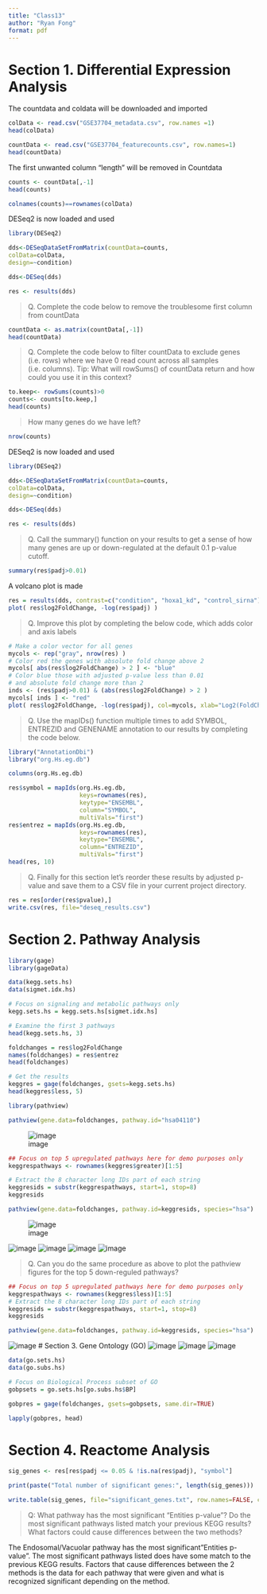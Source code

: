 ```yaml
---
title: "Class13"
author: "Ryan Fong"
format: pdf
---
```

# Section 1. Differential Expression Analysis

The countdata and coldata will be downloaded and imported

```r
colData <- read.csv("GSE37704_metadata.csv", row.names =1)
head(colData)
```

```r
countData <- read.csv("GSE37704_featurecounts.csv", row.names=1)
head(countData)
```

The first unwanted column "length" will be removed in Countdata

```r
counts <- countData[,-1]
head(counts)
```

```r
colnames(counts)==rownames(colData)
```

DESeq2 is now loaded and used
```r
library(DESeq2)
```

```r
dds<-DESeqDataSetFromMatrix(countData=counts,
colData=colData,
design=~condition)
```

```r
dds<-DESeq(dds)
```

```r
res <- results(dds)
```

>Q. Complete the code below to remove the troublesome first column from countData

```r
countData <- as.matrix(countData[,-1])
head(countData)
```

>Q. Complete the code below to filter countData to exclude genes (i.e. rows) where we have 0 read count across all samples (i.e. columns).
Tip: What will rowSums() of countData return and how could you use it in this context?

```r
to.keep<- rowSums(counts)>0
counts<- counts[to.keep,]
head(counts)
```


>How many genes do we have left?

```r
nrow(counts)
```

DESeq2 is now loaded and used
```r
library(DESeq2)
```

```r
dds<-DESeqDataSetFromMatrix(countData=counts,
colData=colData,
design=~condition)
```

```r
dds<-DESeq(dds)
```

```r
res <- results(dds)
```

>Q. Call the summary() function on your results to get a sense of how many genes are up or down-regulated at the default 0.1 p-value cutoff.


```r
summary(res$padj>0.01)
```

A volcano plot is made

```r
res = results(dds, contrast=c("condition", "hoxa1_kd", "control_sirna"))
plot( res$log2FoldChange, -log(res$padj) )
```

>Q. Improve this plot by completing the below code, which adds color and axis labels

```r
# Make a color vector for all genes
mycols <- rep("gray", nrow(res) )
# Color red the genes with absolute fold change above 2
mycols[ abs(res$log2FoldChange) > 2 ] <- "blue"
# Color blue those with adjusted p-value less than 0.01
# and absolute fold change more than 2
inds <- (res$padj>0.01) & (abs(res$log2FoldChange) > 2 )
mycols[ inds ] <- "red"
plot( res$log2FoldChange, -log(res$padj), col=mycols, xlab="Log2(FoldChange)", ylab="-Log(P-value)" )
```

>Q. Use the mapIDs() function multiple times to add SYMBOL, ENTREZID and GENENAME annotation to our results by completing the code below.

```r
library("AnnotationDbi")
library("org.Hs.eg.db")

columns(org.Hs.eg.db)

res$symbol = mapIds(org.Hs.eg.db,
                    keys=rownames(res), 
                    keytype="ENSEMBL",
                    column="SYMBOL",
                    multiVals="first")
res$entrez = mapIds(org.Hs.eg.db,
                    keys=rownames(res),
                    keytype="ENSEMBL",
                    column="ENTREZID",
                    multiVals="first")
head(res, 10)
```



>Q. Finally for this section let's reorder these results by adjusted p-value and save them to a CSV file in your current project directory.

```r
res = res[order(res$pvalue),]
write.csv(res, file="deseq_results.csv")
```

# Section 2. Pathway Analysis

```r
library(gage)
library(gageData)

data(kegg.sets.hs)
data(sigmet.idx.hs)

# Focus on signaling and metabolic pathways only
kegg.sets.hs = kegg.sets.hs[sigmet.idx.hs]

# Examine the first 3 pathways
head(kegg.sets.hs, 3)
```

```r
foldchanges = res$log2FoldChange
names(foldchanges) = res$entrez
head(foldchanges)
```

```r
# Get the results
keggres = gage(foldchanges, gsets=kegg.sets.hs)
head(keggres$less, 5)
```

```r
library(pathview)
```

```r
pathview(gene.data=foldchanges, pathway.id="hsa04110")
```
![ image](hsa04110.pathview.png)
```r
## Focus on top 5 upregulated pathways here for demo purposes only
keggrespathways <- rownames(keggres$greater)[1:5]

# Extract the 8 character long IDs part of each string
keggresids = substr(keggrespathways, start=1, stop=8)
keggresids
```

```r
pathview(gene.data=foldchanges, pathway.id=keggresids, species="hsa")
```

![ image](hsa04640.pathview.png)

![ image](hsa04630.pathview.png)
![ image](hsa00140.pathview.png)
![ image](hsa04142.pathview.png)
![ image](hsa04330.pathview.png)

>Q. Can you do the same procedure as above to plot the pathview figures for the top 5 down-reguled pathways?

```r
## Focus on top 5 upregulated pathways here for demo purposes only
keggrespathways <- rownames(keggres$less)[1:5]
# Extract the 8 character long IDs part of each string
keggresids = substr(keggrespathways, start=1, stop=8)
keggresids
```

```r
pathview(gene.data=foldchanges, pathway.id=keggresids, species="hsa")
```
![ image](hsa03440.pathview.png)
# Section 3. Gene Ontology (GO)
![ image](hsa03030.pathview.png) 
![ image](hsa03013.pathview.png)
![ image](hsa04114.pathview.png)
```r
data(go.sets.hs)
data(go.subs.hs)

# Focus on Biological Process subset of GO
gobpsets = go.sets.hs[go.subs.hs$BP]

gobpres = gage(foldchanges, gsets=gobpsets, same.dir=TRUE)

lapply(gobpres, head)
```

# Section 4. Reactome Analysis

```r
sig_genes <- res[res$padj <= 0.05 & !is.na(res$padj), "symbol"]

print(paste("Total number of significant genes:", length(sig_genes)))
```

```r
write.table(sig_genes, file="significant_genes.txt", row.names=FALSE, col.names=FALSE, quote=FALSE)
```

>Q: What pathway has the most significant “Entities p-value”? Do the most significant pathways listed match your previous KEGG results? What factors could cause differences between the two methods?

The Endosomal/Vacuolar pathway has the most significant"Entities p-value". The most significant pathways listed does have some match to the previous KEGG results. Factors that cause differences between the 2 methods is the data for each pathway that were given and what is recognized significant depending on the method.



